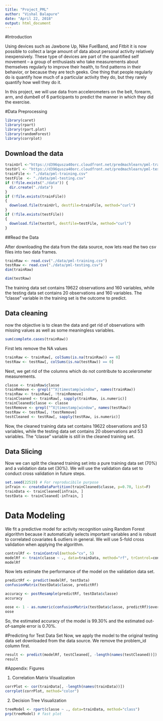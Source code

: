 ---
title: "Project_PML"
author: "Vishal Balapure"
date: "April 22, 2018"
output: html_document
---

#Introduction

Using devices such as Jawbone Up, Nike FuelBand, and Fitbit it is now possible to collect a large amount of data about personal activity relatively inexpensively. These type of devices are part of the quantified self movement – a group of enthusiasts who take measurements about themselves regularly to improve their health, to find patterns in their behavior, or because they are tech geeks. One thing that people regularly do is quantify how much of a particular activity they do, but they rarely quantify how well they do it.

In this project, we will use data from accelerometers on the belt, forearm, arm, and dumbell of 6 participants to predict the manner in which they did the exercise.

#Data Preprocessing

```{r}
library(caret)
library(rpart)
library(rpart.plot)
library(randomForest)
library(corrplot)
```

## Download the data 

```{r}
trainUrl <-"https://d396qusza40orc.cloudfront.net/predmachlearn/pml-training.csv"
testUrl <- "https://d396qusza40orc.cloudfront.net/predmachlearn/pml-testing.csv"
trainFile <- "./data/pml-training.csv"
testFile  <- "./data/pml-testing.csv"
if (!file.exists("./data")) {
  dir.create("./data")
}
if (!file.exists(trainFile)) 
{
  download.file(trainUrl, destfile=trainFile, method="curl")
}
if (!file.exists(testFile))
{
  download.file(testUrl, destfile=testFile, method="curl")
}
```

##Read the Data

After downloading the data from the data source, now lets read the two csv files into two data frames.

```{r}
trainRaw <- read.csv("./data/pml-training.csv")
testRaw <- read.csv("./data/pml-testing.csv")
dim(trainRaw)
```

```{r}
dim(testRaw)
```

The training data set contains 19622 observations and 160 variables, while the testing data set contains 20 observations and 160 variables. The "classe" variable in the training set is the outcome to predict.

## Data cleaning

now the objective is to clean the data and get rid of observations with missing values as well as some meaningless variables.

```{r}
sum(complete.cases(trainRaw))
```

First lets remove the NA values

```{r}
trainRaw <- trainRaw[, colSums(is.na(trainRaw)) == 0]
testRaw <- testRaw[, colSums(is.na(testRaw)) == 0]
```

Next, we get rid of the columns which do not contribute to accelerometer measurements.

```{r}
classe <- trainRaw$classe
trainRemove <- grepl("^X|timestamp|window", names(trainRaw))
trainRaw <- trainRaw[, !trainRemove]
trainCleaned <- trainRaw[, sapply(trainRaw, is.numeric)]
trainCleaned$classe <- classe
testRemove <- grepl("^X|timestamp|window", names(testRaw))
testRaw <- testRaw[, !testRemove]
testCleaned <- testRaw[, sapply(testRaw, is.numeric)]
```

Now, the cleaned training data set contains 19622 observations and 53 variables, while the testing data set contains 20 observations and 53 variables. The "classe" variable is still in the cleaned training set.

## Data Slicing

Now we can split the cleaned training set into a pure training data set (70%) and a validation data set (30%). We will use the validation data set to conduct cross validation in future steps.

```{r}
set.seed(22519) # For reproducibile purpose
inTrain <- createDataPartition(trainCleaned$classe, p=0.70, list=F)
trainData <- trainCleaned[inTrain, ]
testData <- trainCleaned[-inTrain, ]
```


# Data Modeling

We fit a predictive model for activity recognition using Random Forest algorithm because it automatically selects important variables and is robust to correlated covariates & outliers in general. We will use 5-fold cross validation when applying the algorithm.

```{r}
controlRf <- trainControl(method="cv", 5)
modelRf <- train(classe ~ ., data=trainData, method="rf", trControl=controlRf, ntree=250)
modelRf
```

Now lets estimate the performance of the model on the validation data set.

```{r}
predictRf <- predict(modelRf, testData)
confusionMatrix(testData$classe, predictRf)
```

```{r}
accuracy <- postResample(predictRf, testData$classe)
accuracy
```

```{r}
oose <- 1 - as.numeric(confusionMatrix(testData$classe, predictRf)$overall[1])
oose
```

So, the estimated accuracy of the model is 99.30% and the estimated out-of-sample error is 0.70%.


#Predicting for Test Data Set
Now, we apply the model to the original testing data set downloaded from the data source. We remove the problem_id column first.

```{r}
result <- predict(modelRf, testCleaned[, -length(names(testCleaned))])
result
```

#Appendix: Figures

1. Correlation Matrix Visualization

```{r}
corrPlot <- cor(trainData[, -length(names(trainData))])
corrplot(corrPlot, method="color")
```


2. Decision Tree Visualization
```{r}
treeModel <- rpart(classe ~ ., data=trainData, method="class")
prp(treeModel) # fast plot
```
